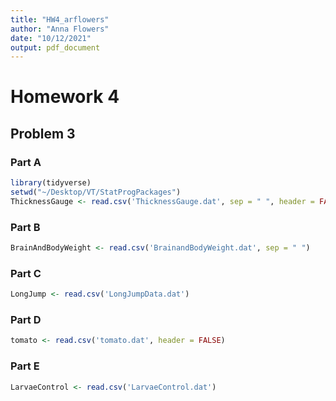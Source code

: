 ```yaml
---
title: "HW4_arflowers"
author: "Anna Flowers"
date: "10/12/2021"
output: pdf_document
---
```


# Homework 4

## Problem 3

### Part A

```r
library(tidyverse)
setwd("~/Desktop/VT/StatProgPackages")
ThicknessGauge <- read.csv('ThicknessGauge.dat', sep = " ", header = FALSE)
```

### Part B

```r
BrainAndBodyWeight <- read.csv('BrainandBodyWeight.dat', sep = " ")

```

### Part C

```r
LongJump <- read.csv('LongJumpData.dat')
```

### Part D

```r
tomato <- read.csv('tomato.dat', header = FALSE)
```

### Part E

```r
LarvaeControl <- read.csv('LarvaeControl.dat')
```